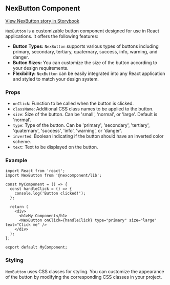 ## NexButton Component

[View NexButton story in Storybook](http://localhost:6006/?path=/docs/nexcomponent-nexbutton--docs)

`NexButton` is a customizable button component designed for use in React applications. It offers the following features:

* **Button Types:** `NexButton` supports various types of buttons including primary, secondary, tertiary, quaternary, success, info, warning, and danger.
* **Button Sizes:** You can customize the size of the button according to your design requirements.
* **Flexibility:** `NexButton` can be easily integrated into any React application and styled to match your design system.

### Props

* `onClick`: Function to be called when the button is clicked.
* `className`: Additional CSS class names to be applied to the button.
* `size`: Size of the button. Can be 'small', 'normal', or 'large'. Default is 'normal'.
* `type`: Type of the button. Can be 'primary', 'secondary', 'tertiary', 'quaternary', 'success', 'info', 'warning', or 'danger'.
* `inverted`: Boolean indicating if the button should have an inverted color scheme.
* `text`: Text to be displayed on the button.

### Example

```tsx
import React from 'react';
import NexButton from '@nexcomponent/lib';

const MyComponent = () => {
  const handleClick = () => {
    console.log('Button clicked!');
  };

  return (
    <div>
      <h1>My Component</h1>
      <NexButton onClick={handleClick} type="primary" size="large" text="Click me" />
    </div>
  );
};

export default MyComponent;
```

### Styling

`NexButton` uses CSS classes for styling. You can customize the appearance of the button by modifying the corresponding CSS classes in your project.